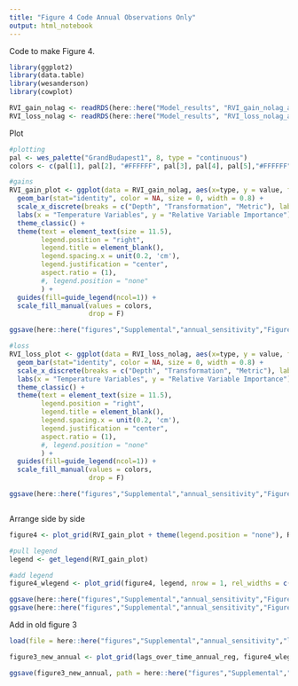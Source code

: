```yaml
---
title: "Figure 4 Code Annual Observations Only"
output: html_notebook
---
```


Code to make Figure 4. 

```r
library(ggplot2)
library(data.table)
library(wesanderson)
library(cowplot)

RVI_gain_nolag <- readRDS(here::here("Model_results", "RVI_gain_nolag_annual_obs.rds"))
RVI_loss_nolag <- readRDS(here::here("Model_results", "RVI_loss_nolag_annual_obs.rds"))
```

Plot
```r
#plotting
pal <- wes_palette("GrandBudapest1", 8, type = "continuous")
colors <- c(pal[1], pal[2], "#FFFFFF", pal[3], pal[4], pal[5],"#FFFFFF", pal[6], pal[7], pal[8])

#gains
RVI_gain_plot <- ggplot(data = RVI_gain_nolag, aes(x=type, y = value, fill = variable)) +
  geom_bar(stat="identity", color = NA, size = 0, width = 0.8) +
  scale_x_discrete(breaks = c("Depth", "Transformation", "Metric"), labels = c("Depth", "Transformation", "Metric")) +
  labs(x = "Temperature Variables", y = "Relative Variable Importance") +
  theme_classic() +
  theme(text = element_text(size = 11.5), 
        legend.position = "right", 
        legend.title = element_blank(), 
        legend.spacing.x = unit(0.2, 'cm'),
        legend.justification = "center",
        aspect.ratio = (1),
        #, legend.position = "none"
        ) +
  guides(fill=guide_legend(ncol=1)) +
  scale_fill_manual(values = colors,
                    drop = F)

ggsave(here::here("figures","Supplemental","annual_sensitivity","Figure4a_annual.eps" ))

#loss
RVI_loss_plot <- ggplot(data = RVI_loss_nolag, aes(x=type, y = value, fill = variable)) +
  geom_bar(stat="identity", color = NA, size = 0, width = 0.8) +
  scale_x_discrete(breaks = c("Depth", "Transformation", "Metric"), labels = c("Depth", "Transformation", "Metric")) +
  labs(x = "Temperature Variables", y = "Relative Variable Importance") +
  theme_classic() +
  theme(text = element_text(size = 11.5), 
        legend.position = "right", 
        legend.title = element_blank(), 
        legend.spacing.x = unit(0.2, 'cm'),
        legend.justification = "center",
        aspect.ratio = (1),
        #, legend.position = "none"
        ) +
  guides(fill=guide_legend(ncol=1)) +
  scale_fill_manual(values = colors,
                    drop = F)

ggsave(here::here("figures","Supplemental","annual_sensitivity","Figure4b_annual.eps" ))



```

Arrange side by side
```r
figure4 <- plot_grid(RVI_gain_plot + theme(legend.position = "none"), RVI_loss_plot + theme(legend.position = "none") + ylab(NULL), labels = c("b.", "c."), label_size = 12, align = "hv", axis = "bottom")

#pull legend
legend <- get_legend(RVI_gain_plot)

#add legend
figure4_wlegend <- plot_grid(figure4, legend, nrow = 1, rel_widths = c(8,1))

ggsave(here::here("figures","Supplemental","annual_sensitivity","Figure4_annual.eps"), height = 4, width = 8)
ggsave(here::here("figures","Supplemental","annual_sensitivity","Figure4_annual.jpg"), height = 4, width = 8)
```

Add in old figure 3
```r
load(file = here::here("figures","Supplemental","annual_sensitivity","lags_over_time_annual_regs.RData"))

figure3_new_annual <- plot_grid(lags_over_time_annual_reg, figure4_wlegend, ncol = 1, nrow = 2, labels = c("a.","",""), vjust = 1)

ggsave(figure3_new_annual, path = here::here("figures","Supplemental","annual_sensitivity"), filename = "figure3_new_annual.eps", height = 6, width = 7.5, units = "in")
```

